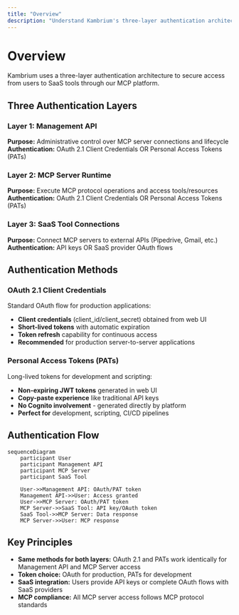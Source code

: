 ```yaml
---
title: "Overview"
description: "Understand Kambrium's three-layer authentication architecture"
---
```


# Overview

Kambrium uses a three-layer authentication architecture to secure access from users to SaaS tools through our MCP platform.

## Three Authentication Layers

### Layer 1: Management API

**Purpose:** Administrative control over MCP server connections and lifecycle  
**Authentication:** OAuth 2.1 Client Credentials OR Personal Access Tokens (PATs)

### Layer 2: MCP Server Runtime

**Purpose:** Execute MCP protocol operations and access tools/resources  
**Authentication:** OAuth 2.1 Client Credentials OR Personal Access Tokens (PATs)

### Layer 3: SaaS Tool Connections

**Purpose:** Connect MCP servers to external APIs (Pipedrive, Gmail, etc.)  
**Authentication:** API keys OR SaaS provider OAuth flows

## Authentication Methods

### OAuth 2.1 Client Credentials

Standard OAuth flow for production applications:

- **Client credentials** (client_id/client_secret) obtained from web UI
- **Short-lived tokens** with automatic expiration
- **Token refresh** capability for continuous access
- **Recommended** for production server-to-server applications

### Personal Access Tokens (PATs)

Long-lived tokens for development and scripting:

- **Non-expiring JWT tokens** generated in web UI
- **Copy-paste experience** like traditional API keys
- **No Cognito involvement** - generated directly by platform
- **Perfect for** development, scripting, CI/CD pipelines

## Authentication Flow

```mermaid
sequenceDiagram
    participant User
    participant Management API
    participant MCP Server
    participant SaaS Tool

    User->>Management API: OAuth/PAT token
    Management API->>User: Access granted
    User->>MCP Server: OAuth/PAT token
    MCP Server->>SaaS Tool: API key/OAuth token
    SaaS Tool->>MCP Server: Data response
    MCP Server->>User: MCP response
```

## Key Principles

- **Same methods for both layers:** OAuth 2.1 and PATs work identically for Management API and MCP Server access
- **Token choice:** OAuth for production, PATs for development
- **SaaS integration:** Users provide API keys or complete OAuth flows with SaaS providers
- **MCP compliance:** All MCP server access follows MCP protocol standards

